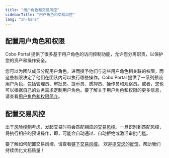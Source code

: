 ```yaml
---
title: "用户角色和交易风控"
sidebarTitle: "用户角色和交易风控"
lang: "zh-hans"
---
```


## 配置用户角色和权限

Cobo Portal 提供了很多基于用户角色的访问控制功能，允许您分离职责，以保护您的资产和操作安全。

您可以为团队成员分配用户角色，进而授予他们与这些用户角色相关联的权限，而这些权限决定了他们在团队内可以执行哪些操作。Cobo Portal 提供了一系列预设用户角色，包括管理员、审批员、提币员、质押员、操作员和观察员。或者，您也可以根据自己的业务需求定制用户角色。要了解关于用户角色和权限的更多信息，请查看[用户角色和权限简介](/cn/portal/organization/roles-and-permissions)。


## 配置交易风控

出于[风险控制](/cn/portal/risk-controls/introduction)考虑，发起交易时将会匹配相应的[交易风控](/cn/portal/risk-controls/tx-policies-overview)。一旦识别到匹配风控，将执行相应的预设操作，即，可能会自动通过、自动拒绝或激活审批门槛。

要了解如何配置交易风控，请查看[链下交易风控](/cn/portal/risk-controls/tx-policies-overview)。
<Tip>欢迎[提交您的反馈](https://forms.zohopublic.com/cobo/form/DocumentFeedbackForm/formperma/QvLOhxJv1_JMsJ-1dleZ8Itb_7rzN-LtgvsDdxosoVI?referrername=manuals)，帮助我们持续优化文档质量！</Tip>
